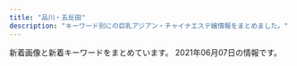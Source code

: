 ```yaml
---
title: "品川・五反田"
description: "キーワード別にの巨乳アジアン・チャイナエステ嬢情報をまとめました。"
---
```


新着画像と新着キーワードをまとめています。
2021年06月07日の情報です。

<DmmAffiliateIns />
<KeywordTable
  shops={
    [
    {
        "station": "JR\u4e94\u53cd\u7530\u99c5\u897f\u53e3",
        "name": "\u6708\u306e\u548c",
        "keywords": {},
        "img_links": [
            "https://tsukiwa.info/img/staff/koko3.jpg",
            "https://tsukiwa.info/img/staff/DB16BCF2-AF7E-404D-9FB5-9A45BE961351.jpeg",
            "https://tsukiwa.info/img/staff/222BADE2-61AA-4B66-91BD-3D9941250C4D.jpeg",
            "https://tsukiwa.info/img/staff_top/20201219_1.jpg",
            "https://tsukiwa.info/img/bar_top1.png",
            "https://tsukiwa.info/img/staff/909C372F-1613-4B7E-89C8-1A527D79FCC6.jpeg",
            "https://tsukiwa.info/img/staff/A8BAF789-BD2B-4E7F-AB8A-224A2961B605.jpeg",
            "https://tsukiwa.info/img/staff/yuna01.jpg",
            "https://tsukiwa.info/img/bar_gallery.png",
            "https://tsukiwa.info/img/pickupGirl.png",
            "https://tsukiwa.info/img/top_map.jpg",
            "https://tsukiwa.info/img/event/camp03.jpg",
            "https://tsukiwa.info/img/akusesu-top0.jpg",
            "https://tsukiwa.info/img/staff/2542FD93-DC39-4335-B762-3978524DB71D.jpeg",
            "https://tsukiwa.info/img/staff/no_image.jpg",
            "https://tsukiwa.info/img/bar_staff.png",
            "https://tsukiwa.info/img/staff/25D27B66-E3AF-40C0-8FCC-46E9F266B409.jpeg",
            "https://tsukiwa.info/img/news1.png",
            "https://tsukiwa.info/img/news3.png",
            "https://tsukiwa.info/img/staff/ruru1.jpg",
            "https://tsukiwa.info/img/bar_profile.png",
            "https://www.a-side.com/ad/koko/include/banner/koko_200x40.png",
            "https://tsukiwa.info/img/staff/rumi02.jpg",
            "https://tsukiwa.info/img/staff/rumi04.jpg",
            "https://tsukiwa.info/img/staff_top/20201219_2.jpg",
            "https://tsukiwa.info/img/staff/mimi01.jpg",
            "https://tsukiwa.info/img/staff/aya2101.jpg",
            "https://tsukiwa.info/img/staff/mimi20202.jpg"
        ],
        "url": "https://tsukiwa.info/"
    },
    {
        "keywords": {
            "G": 1,
            "D": 5,
            "E": 5,
            "86": 2,
            "87": 2,
            "88": 3,
            "C": 3,
            "90": 2,
            "84": 5
        },
        "img_links": [
            "http://www.relax-fuyou.info/img/sta17.jpg",
            "http://www.relax-fuyou.info/img/st161.jpg",
            "http://www.relax-fuyou.info/img/st71.jpg",
            "http://www.relax-fuyou.info/i/img/r1.jpg",
            "http://www.relax-fuyou.info/img/sta20.jpg",
            "http://www.relax-fuyou.info/img/st7.jpg",
            "http://www.relax-fuyou.info/img/st141.jpg",
            "http://www.relax-fuyou.info/img/st8.jpg",
            "http://www.relax-fuyou.info/img/st17.jpg",
            "http://www.relax-fuyou.info/img/st72.jpg",
            "http://www.relax-fuyou.info/img/sta18.jpg",
            "http://www.relax-fuyou.info/img/st201.jpg",
            "http://www.relax-fuyou.info/i/img/st201.jpg",
            "http://www.relax-fuyou.info/i/img/st140.jpg",
            "http://www.relax-fuyou.info/i/img/r3.jpg",
            "http://www.relax-fuyou.info/i/img/st17.jpg",
            "http://www.relax-fuyou.info/img/st1.jpg",
            "http://www.relax-fuyou.info/img/st11.jpg",
            "http://www.relax-fuyou.info/i/img/st160.jpg",
            "http://www.relax-fuyou.info/img/top.jpg",
            "http://www.relax-fuyou.info/img/st110.jpg",
            "http://www.relax-fuyou.info/img/r9.jpg",
            "http://www.relax-fuyou.info/img/st160.jpg",
            "http://www.relax-fuyou.info/i/img/st181.jpg",
            "http://www.relax-fuyou.info/img/sta5.jpg",
            "http://www.relax-fuyou.info/i/img/st42.jpg",
            "http://www.relax-fuyou.info/img/st5.jpg",
            "http://www.relax-fuyou.info/img/st171.jpg",
            "http://www.relax-fuyou.info/img/st150.jpg",
            "http://www.relax-fuyou.info/i/img/r2.jpg",
            "http://www.relax-fuyou.info/img/st10.jpg",
            "http://www.relax-fuyou.info/img/st140.jpg",
            "http://www.relax-fuyou.info/img/st41.jpg",
            "http://www.relax-fuyou.info/img/st191.jpg",
            "http://www.relax-fuyou.info/i/img/st110.jpg",
            "http://www.relax-fuyou.info/img/st42.jpg",
            "http://www.relax-fuyou.info/i/img/top.jpg",
            "http://www.relax-fuyou.info/i/img/st8.jpg",
            "http://www.relax-fuyou.info/img/sta1.jpg",
            "http://www.relax-fuyou.info/img/sta16.jpg",
            "http://www.relax-fuyou.info/img/sta19.jpg",
            "http://www.relax-fuyou.info/i/img/sta20.jpg",
            "http://www.relax-fuyou.info/i/img/st191.jpg",
            "http://www.relax-fuyou.info/img/sta8.jpg",
            "http://www.relax-fuyou.info/i/img/st10.jpg",
            "http://www.relax-fuyou.info/img/sta15.jpg",
            "http://www.relax-fuyou.info/i/img/st5.jpg",
            "http://www.relax-fuyou.info/i/img/st11.jpg",
            "http://www.relax-fuyou.info/img/st181.jpg",
            "http://www.relax-fuyou.info/i/img/st9.jpg"
        ],
        "name": "\u8299\u84c9\uff5e\u30d5\u30e8\u30a6\uff5e",
        "station": "JR\u4e94\u53cd\u7530\u99c5\u6771\u53e3",
        "url": "http://www.relax-fuyou.info/"
    },
    {
        "name": "\u7652\u3057\u30cf\u30a6\u30b9",
        "keywords": {},
        "station": "JR\u4e94\u53cd\u7530\u99c5\u897f\u53e3",
        "url": "https://i-house.aoaoeo.com/",
        "img_links": []
    },
    {
        "url": "http://hi-msg.com/tonpoh/",
        "name": "\u30c8\u30f3\u30dd\u30fc",
        "img_links": [
            "http://hi-msg.com/tonpoh/images/p-14.jpg",
            "http://hi-msg.com/tonpoh/images/line.png",
            "http://hi-msg.com/tonpoh/images/l.png",
            "http://hi-msg.com/tonpoh/images/p-8-1.jpg",
            "http://hi-msg.com/tonpoh/images/s8.png",
            "http://hi-msg.com/tonpoh/images/tit-staff.png",
            "http://hi-msg.com/tonpoh/images/p-4.jpg",
            "http://hi-msg.com/tonpoh/images/p-5.jpg",
            "http://hi-msg.com/tonpoh/images/s6.png",
            "http://hi-msg.com/tonpoh/images/p-14-1.jpg",
            "http://hi-msg.com/tonpoh/images/botton.png",
            "http://hi-msg.com/tonpoh/images/fla-1.png",
            "http://hi-msg.com/tonpoh/images/s5.png",
            "http://hi-msg.com/tonpoh/images/p-7-1.jpg",
            "http://hi-msg.com/tonpoh/images/p-2.jpg",
            "http://hi-msg.com/tonpoh/images/p-10.jpg",
            "http://hi-msg.com/tonpoh/images/s4.jpg",
            "http://hi-msg.com/tonpoh/images/p-6.jpg",
            "http://hi-msg.com/tonpoh/images/p-12-1.jpg",
            "http://hi-msg.com/tonpoh/images/p-13.jpg",
            "http://hi-msg.com/tonpoh/images/p-12.jpg",
            "http://hi-msg.com/tonpoh/images/p-6-1.jpg",
            "http://hi-msg.com/tonpoh/images/ll.png",
            "http://hi-msg.com/tonpoh/images/no.png",
            "http://hi-msg.com/tonpoh/images/p-9.jpg",
            "http://hi-msg.com/tonpoh/images/p-9-1.jpg",
            "http://hi-msg.com/tonpoh/images/fla.png",
            "http://hi-msg.com/tonpoh/images/p-0.jpg",
            "http://hi-msg.com/tonpoh/images/p-8.jpg",
            "http://hi-msg.com/tonpoh/images/s9.png",
            "http://hi-msg.com/tonpoh/images/p-13-1.jpg",
            "http://hi-msg.com/tonpoh/images/tit-sys.png",
            "http://hi-msg.com/tonpoh/images/fla-3.png",
            "http://hi-msg.com/tonpoh/images/p-11-1.jpg",
            "http://hi-msg.com/tonpoh/images/p-10-1.jpg",
            "http://hi-msg.com/tonpoh/images/p-7.jpg",
            "http://hi-msg.com/tonpoh/images/s1.png",
            "http://hi-msg.com/tonpoh/images/p-1.jpg",
            "http://hi-msg.com/tonpoh/images/p-11.jpg"
        ],
        "station": "JR\u4e94\u53cd\u7530\u99c5\u897f\u53e3",
        "keywords": {}
    },
    {
        "station": "JR\u4e94\u53cd\u7530\u99c5\u897f\u53e3",
        "name": "\u4e94\u53cd\u7530\u30e1\u30c7\u30a3\u30ab\u30eb\u30a8\u30f3",
        "img_links": [
            "http://gotanda.pepper.jp/gotanda001.jpg",
            "http://gotanda.pepper.jp/m049.png",
            "http://gotanda.pepper.jp/m048.png",
            "http://gotanda.pepper.jp/m02272.jpg",
            "http://gotanda.pepper.jp/1-01.png",
            "http://gotanda.pepper.jp/20151109231038834554.jpg",
            "http://gotanda.pepper.jp/m173.jpg"
        ],
        "keywords": {},
        "url": "http://gotanda.pepper.jp/"
    },
    {
        "keywords": {
            "C": 15
        },
        "img_links": [
            "http://www.kouroku-este.com/img/staff/eee/s-eee2.jpg",
            "http://www.kouroku-este.com/img/staff/ccc/ccc2.jpg",
            "http://www.kouroku-este.com/img/system/service02.jpg",
            "http://www.kouroku-este.com/img/staff/eee/s-eee1.jpg",
            "http://www.kouroku-este.com/img/staff/bbb/bbb1.jpg",
            "http://www.kouroku-este.com/img/staff/aaa/aaa2.jpg",
            "http://www.kouroku-este.com/img/staff/fff/s-fff1.jpg",
            "http://www.kouroku-este.com/img/staff/ggg/ggg1.jpg",
            "http://www.kouroku-este.com/img/menu/info_r.jpg",
            "http://www.kouroku-este.com/img/top/listmark1.png",
            "http://www.kouroku-este.com/img/staff/aaa/aaa1.jpg",
            "http://www.kouroku-este.com/img/staff/ccc/ccc1.jpg",
            "http://www.kouroku-este.com/img/staff/fff/s-fff2.jpg",
            "http://www.kouroku-este.com/img/system/service01.jpg"
        ],
        "station": "JR\u54c1\u5ddd\u99c5\u9ad8\u8f2a\u53e3",
        "name": "\u5eb7\u7984",
        "url": "http://www.kouroku-este.com/"
    },
    {
        "keywords": {},
        "img_links": [],
        "station": "JR\u4e94\u53cd\u7530\u99c5",
        "name": "\u82b1\u8863",
        "url": "https://hanagoromo.tyo.cm/"
    },
    {
        "img_links": [
            "http://lacure.link/images/g0.jpg",
            "http://lacure.link/images/s_staff.png",
            "http://lacure.link/images/zi.png",
            "http://lacure.link/images/r2.jpg",
            "http://lacure.link/images/r6.jpg",
            "http://lacure.link/images/yuki.jpg",
            "http://lacure.link/images/g5.jpg",
            "http://lacure.link/images/r1.jpg",
            "http://lacure.link/images/g6.jpg",
            "http://lacure.link/images/sayuri.jpg",
            "http://lacure.link/images/kol.jpg",
            "http://lacure.link/images/gb01.png",
            "http://lacure.link/images/top2.jpg",
            "http://lacure.link/images/r4.jpg",
            "http://lacure.link/images/kiki.jpg",
            "http://lacure.link/images/r5.jpg",
            "http://lacure.link/images/s1.jpg",
            "http://lacure.link/images/r3.jpg",
            "http://lacure.link/images/asali.jpg",
            "http://lacure.link/images/g2.jpg",
            "http://lacure.link/images/g1.jpg",
            "http://lacure.link/images/g3.jpg",
            "http://lacure.link/images/news.png",
            "http://lacure.link/images/left3.png",
            "http://lacure.link/images/face.png"
        ],
        "keywords": {},
        "station": "\u6238\u8d8a\u9280\u5ea7\u99c5",
        "name": "\u30e9\u30ad\u30e5\u30a2",
        "url": "http://lacure.link/"
    },
    {
        "url": "http://p-fly.work/",
        "keywords": {},
        "img_links": [
            "http://p-fly.work/img/koko1.jpg",
            "http://p-fly.work/images/interior_t.png",
            "http://p-fly.work/images/b2.jpg",
            "http://p-fly.work/images/13.jpg",
            "http://p-fly.work/staff/yuki.jpg",
            "http://p-fly.work/images/int1.jpg",
            "http://p-fly.work/img/yuki1.jpg",
            "http://p-fly.work/img/eri1.jpg",
            "http://p-fly.work/img/sara1.jpg",
            "http://p-fly.work/images/sys1.jpg",
            "http://p-fly.work/staff/koko.jpg",
            "http://p-fly.work/images/int2.png",
            "http://p-fly.work/images/sys3.jpg",
            "http://p-fly.work/images/news.jpg",
            "http://p-fly.work/images/b1.jpg",
            "http://p-fly.work/images/sys4.png",
            "http://p-fly.work/images/tr.jpg",
            "http://p-fly.work/images/staff_t.png",
            "http://p-fly.work/images/mobile.jpg",
            "http://p-fly.work/images/15.jpg",
            "http://p-fly.work/img/mai1.jpg",
            "http://p-fly.work/images/10.jpg",
            "http://p-fly.work/images/head.png",
            "http://p-fly.work/staff/mai.jpg",
            "http://p-fly.work/images/line.png",
            "http://p-fly.work/images/12.jpg",
            "http://p-fly.work/staff/eri.jpg",
            "http://p-fly.work/images/1.jpg",
            "http://p-fly.work/images/b3.jpg",
            "http://p-fly.work/images/sys2.jpg",
            "http://p-fly.work/images/ac1.jpg",
            "http://p-fly.work/staff/sara.jpg"
        ],
        "name": "\u7d2b\u306e\u8776",
        "station": "JR\u4e94\u53cd\u7530\u99c5\u897f\u53e3"
    },
    {
        "keywords": {
            "C": 8
        },
        "url": "http://www.kenkou-house.info/",
        "name": "\u3072\u307e\u308f\u308a",
        "img_links": [
            "http://www.kenkou-house.info/img/Himawari_88_31.png",
            "http://www.kenkou-house.info/img/s11.jpg",
            "http://www.kenkou-house.info/img/body-.png",
            "http://www.kenkou-house.info/img/s22.jpg",
            "http://www.kenkou-house.info/img/s17.jpg",
            "http://www.kenkou-house.info/img/m7.png",
            "http://www.kenkou-house.info/img/s33.jpg",
            "http://www.kenkou-house.info/img/door.png",
            "http://www.kenkou-house.info/img/s15.jpg",
            "http://www.kenkou-house.info/img/s4.jpg",
            "http://www.kenkou-house.info/img/play.png",
            "http://www.kenkou-house.info/img/s1.jpg",
            "http://www.kenkou-house.info/img/s.png",
            "http://www.kenkou-house.info/img/m1.png",
            "http://www.kenkou-house.info/img/m2.png",
            "http://www.kenkou-house.info/img/s14.jpg",
            "http://www.kenkou-house.info/img/bottmo-left.png",
            "http://www.kenkou-house.info/img/s7.jpg",
            "http://www.kenkou-house.info/img/bottmo-ritght.png",
            "http://www.kenkou-house.info/img/m4.png",
            "http://www.kenkou-house.info/img/m6.png",
            "http://www.kenkou-house.info/img/head.png",
            "http://www.kenkou-house.info/img/s21.jpg",
            "http://www.kenkou-house.info/img/s61.jpg",
            "http://www.kenkou-house.info/img/s91.jpg",
            "http://www.kenkou-house.info/img/s16.jpg",
            "http://www.kenkou-house.info/img/s12.jpg",
            "http://www.kenkou-house.info/img/m3.png",
            "http://www.kenkou-house.info/img/Himawari_468_60.png",
            "http://www.kenkou-house.info/img/Himawari_160_45.png",
            "http://www.kenkou-house.info/img/s20.jpg",
            "http://www.kenkou-house.info/img/m8.png",
            "http://www.kenkou-house.info/img/s13.jpg",
            "http://www.kenkou-house.info/img/m5.png",
            "http://www.kenkou-house.info/img/Himawari_200_40.png"
        ],
        "station": "JR\u4e94\u53cd\u7530\u99c5\u6771\u53e3"
    },
    {
        "station": "JR\u4e94\u53cd\u7530\u99c5\u897f\u53e3",
        "url": "http://es-mirei.com/",
        "img_links": [
            "http://es-mirei.com/staffPhoto/b20170911152129.jpg",
            "http://es-mirei.com/staffPhoto/s20170728165256.jpg",
            "http://es-mirei.com/staffPhoto/s20180613122502.jpg",
            "http://es-mirei.com/images/returnStaffBtn.png",
            "http://es-mirei.com/staffPhoto/b20170911152114.jpg",
            "http://es-mirei.com/staffPhoto/b20180613122502.jpg",
            "http://es-mirei.com/staffPhoto/b20180209180323.jpg",
            "http://es-mirei.com/images/noImg.jpg",
            "http://es-mirei.com/staffPhoto/s20180209180323.jpg",
            "http://es-mirei.com/staffPhoto/b20170908125528.jpg",
            "http://es-mirei.com/staffPhoto/s20170908125528.jpg",
            "http://es-mirei.com/images/store/01.jpg",
            "http://es-mirei.com/staffPhoto/s20170728165302.jpg",
            "http://es-mirei.com/staffPhoto/s20170728165536.jpg",
            "http://es-mirei.com/images/store/04.jpg",
            "http://es-mirei.com/images/store/06.jpg",
            "http://es-mirei.com/images/store/05.jpg",
            "http://es-mirei.com/staffPhoto/b20170728165256.jpg",
            "http://es-mirei.com/images/s3Slider1Images/01.jpg",
            "http://es-mirei.com/staffPhoto/b20170728165536.jpg",
            "http://es-mirei.com/images/s3Slider1Images/02.jpg",
            "http://es-mirei.com/staffPhoto/s20170911152114.jpg",
            "http://es-mirei.com/staffPhoto/s20170911152129.jpg",
            "http://es-mirei.com/staffPhoto/b20170728165302.jpg",
            "http://es-mirei.com/images/store/02.jpg",
            "http://es-mirei.com/images/store/03.jpg",
            "http://es-mirei.com/images/s3Slider1Images/03.jpg"
        ],
        "name": "\u7f8e\u4f36",
        "keywords": {
            "88": 2,
            "86": 2,
            "85": 2,
            "87": 4,
            "E": 8
        }
    }
]
}
/>
<DmmAffiliateScript />
